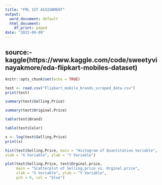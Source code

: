 ---
title: "FML 1ST ASSIGNMENT"
output:
  word_document: default
  html_document:
    df_print: paged
date: "2023-09-09"
---
## source:- kaggle(https://www.kaggle.com/code/sweetyvinayakmore/eda-flipkart-mobiles-dataset)
```{r setup, include=FALSE}
knitr::opts_chunk$set(echo = TRUE)
```

```{r}
test <- read.csv("Flipkart_mobile_brands_scraped_data.csv")
print(test)
```

```{r}
summary(test$Selling.Price)

```
```{r}
summary(test$Original.Price)
```
```{r}
table(test$Brand)

```
```{r}
table(test$Color)
```
```{r}
x <- log(test$Selling.Price)
print(x)
```

```{r}

hist(test$Selling.Price, main = "Histogram of Quantitative Variable",
xlab = "X Variable", ylab = "Y Variable")
```
```{r}
plot(test$Selling.Price, test$Orginal.price, 
     main = "Scatterplot of Selling.price vs. Orginal.price", 
     xlab = "X Variable", ylab = "Y Variable", 
     pch = 6, col = "blue")
```

